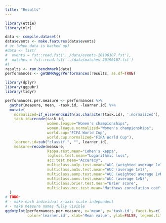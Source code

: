 ```yaml
---
title: "Results"
---
```


```r
library(ettie)
library(mlr)

data <- compile.dataset()
data$events <- make.features(data$events)
# or (when data is backed up)
#data <- list(
#  events = fst::read.fst('../data/events-20190107.fst'),
#  matches = fst::read.fst('../data/matches-20190107.fst')
#)
results <- run.benchmark(data)
performances <- getBMRAggrPerformances(results, as.df=TRUE)
```

```r
library(dplyr)
library(ggpubr)
library(tidyr)

performances.per.measure <- performances %>%
  gather(measure, mean, -task.id, -learner.id) %>%
  mutate(
    normalized=if_else(endsWith(as.character(task.id), '.normalized'), "Normalized", "Not normalized"),
    task.id=recode(task.id,
                   women.league="Women's championships",
                   women.league.normalized="Women's championships",
                   world.cup="FIFA World Cup",
                   world.cup.normalized="FIFA World Cup"),
    learner.id=sub("classif.", "", learner.id),
    measure=recode(measure,
                   kappa.test.mean="Cohen's kappa",
                   logloss.test.mean="Logarithmic loss",
                   acc.test.mean="Accuracy",
                   multiclass.au1p.test.mean="AUC (weighted average 1v1)",
                   multiclass.au1u.test.mean="AUC (average 1v1)",
                   multiclass.aunp.test.mean="AUC (weighted average 1vN)",
                   multiclass.aunu.test.mean="AUC (average 1vN)",
                   multiclass.brier.test.mean="Brier score",
                   multiclass.mcc.test.mean="Matthews correlation coefficient")
  )
# TODO:
# - make each individual x-axis scale independent
# - make measure names fully visible
ggdotplot(performances.per.measure, x='mean', y='task.id', facet.by=c('measure', 'normalized'), 
          color='learner.id', xlab='Mean value', ylab=FALSE, legend.title='')
```
